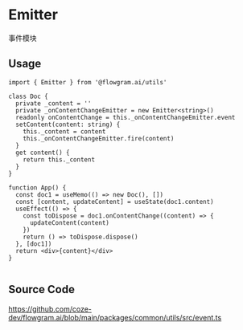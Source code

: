 # Emitter

事件模块


## Usage

```tsx pure
import { Emitter } from '@flowgram.ai/utils'

class Doc {
  private _content = ''
  private _onContentChangeEmitter = new Emitter<string>()
  readonly onContentChange = this._onContentChangeEmitter.event
  setContent(content: string) {
    this._content = content
    this._onContentChangeEmitter.fire(content)
  }
  get content() {
    return this._content
  }
}

function App() {
  const doc1 = useMemo(() => new Doc(), [])
  const [content, updateContent] = useState(doc1.content)
  useEffect(() => {
    const toDispose = doc1.onContentChange((content) => {
      updateContent(content)
    })
    return () => toDispose.dispose()
  }, [doc1])
  return <div>{content}</div>
}


```

## Source Code

https://github.com/coze-dev/flowgram.ai/blob/main/packages/common/utils/src/event.ts

